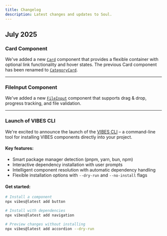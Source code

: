 ```yaml
---
title: Changelog
description: Latest changes and updates to Soul.
---
```


## July 2025

### Card Component

We've added a new [`Card`](/docs/soul/card) component that provides a flexible container with optional link functionality and hover states. The previous Card component has been renamed to [`CategoryCard`](/docs/soul/category-card).

<Preview componentName="card-example" size="sm" />

---

### FileInput Component

We've added a new [`FileInput`](/docs/soul/file-input) component that supports drag & drop, progress tracking, and file validation.

<Preview componentName="file-input-example" size="sm" />

---

### Launch of VIBES CLI

We're excited to announce the launch of the [VIBES CLI](https://www.npmjs.com/package/vibes) – a command-line tool for installing VIBES components directly into your project.

#### Key features:

- Smart package manager detection (pnpm, yarn, bun, npm)
- Interactive dependency installation with user prompts
- Intelligent component resolution with automatic dependency handling
- Flexible installation options with `--dry-run` and `--no-install` flags

#### Get started:

```bash
# Install a component
npx vibes@latest add button

# Install with dependencies
npx vibes@latest add navigation

# Preview changes without installing
npx vibes@latest add accordion --dry-run
```
